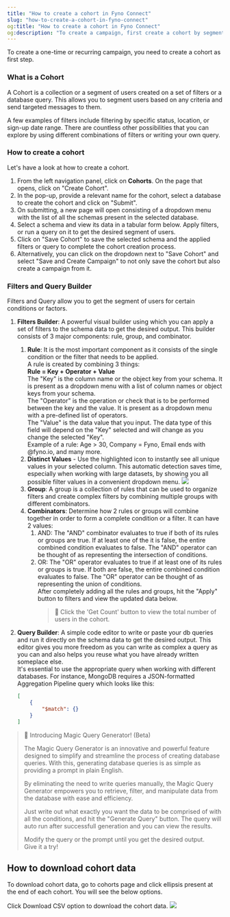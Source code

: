 ```yaml
---
title: "How to create a cohort in Fyno Connect"
slug: "how-to-create-a-cohort-in-fyno-connect"
og:title: "How to create a cohort in Fyno Connect"
og:description: "To create a campaign, first create a cohort by segmenting users with filters or queries, then save and optionally start a campaign; you can also download cohort data as a CSV."
---
```


To create a one-time or recurring campaign, you need to create a cohort as first step.

### What is a Cohort

A Cohort is a collection or a segment of users created on a set of filters or a database query. This allows you to segment users based on any criteria and send targeted messages to them.

A few examples of filters include filtering by specific status, location, or sign-up date range. There are countless other possibilities that you can explore by using different combinations of filters or writing your own query.

### How to create a cohort

Let's have a look at how to create a cohort.

1. From the left navigation panel, click on **Cohorts**. On the page that opens, click on "Create Cohort".
2. In the pop-up, provide a relevant name for the cohort, select a database to create the cohort and click on "Submit".
3. On submitting, a new page will open consisting of a dropdown menu with the list of all the schemas present in the selected database.
4. Select a schema and view its data in a tabular form below. Apply filters, or run a query on it to get the desired segment of users.
5. Click on "Save Cohort" to save the selected schema and the applied filters or query to complete the cohort creation process.
6. Alternatively, you can click on the dropdown next to "Save Cohort" and select "Save and Create Campaign" to not only save the cohort but also create a campaign from it.

### Filters and Query Builder

Filters and Query allow you to get the segment of users for certain conditions or factors.

1. **Filters Builder**: A powerful visual builder using which you can apply a set of filters to the schema data to get the desired output. This builder consists of 3 major components: rule, group, and combinator.

    1. **Rule**: It is the most important component as it consists of the single condition or the filter that needs to be applied.  
       A rule is created by combining 3 things:  
       **Rule = Key + Operator + Value**  
       The "Key" is the column name or the object key from your schema. It is present as a dropdown menu with a list of column names or object keys from your schema.  
       The "Operator" is the operation or check that is to be performed between the key and the value. It is present as a dropdown menu with a pre-defined list of operators.  
       The "Value" is the data value that you input. The data type of this field will depend on the "Key" selected and will change as you change the selected "Key".  
       Example of a rule: Age > 30, Company = Fyno, Email ends with @fyno.io, and many more.
    2. **Distinct Values** - Use the highlighted icon to instantly see all unique values in your selected column. This automatic detection saves time, especially when working with large datasets, by showing you all possible filter values in a convenient dropdown menu.
       ![](/images/230d8777ec059df76799fc4f004cc16ab12ffc2132cf540ed95e55bdc85297fb-distinct_values_icon.png)
    3. **Group**: A group is a collection of rules that can be used to organize filters and create complex filters by combining multiple groups with different combinators.
    4. **Combinators**: Determine how 2 rules or groups will combine together in order to form a complete condition or a filter. It can have 2 values:
        1. AND: The "AND" combinator evaluates to true if both of its rules or groups are true. If at least one of the it is false, the entire combined condition evaluates to false. The "AND" operator can be thought of as representing the intersection of conditions.
        2. OR: The "OR" operator evaluates to true if at least one of its rules or groups is true. If both are false, the entire combined condition evaluates to false. The "OR" operator can be thought of as representing the union of conditions.  
           After completely adding all the rules and groups, hit the "Apply" button to filters and view the updated data below.
            > 📘 Click the 'Get Count' button to view the total number of users in the cohort.

2. **Query Builder**: A simple code editor to write or paste your db queries and run it directly on the schema data to get the desired output. This editor gives you more freedom as you can write as complex a query as you can and also helps you reuse what you have already written someplace else.  
   It's essential to use the appropriate query when working with different databases. For instance, MongoDB requires a JSON-formatted Aggregation Pipeline query which looks like this:

    ```json
    [
        {
            "$match": {}
        }
    ]
    ```

> 📘 Introducing Magic Query Generator! (Beta)
>
> The Magic Query Generator is an innovative and powerful feature designed to simplify and streamline the process of creating database queries. With this, generating database queries is as simple as providing a prompt in plain English.
>
> By eliminating the need to write queries manually, the Magic Query Generator empowers you to retrieve, filter, and manipulate data from the database with ease and efficiency.
>
> Just write out what exactly you want the data to be comprised of with all the conditions, and hit the "Generate Query" button. The query will auto run after successfull generation and you can view the results.
>
> Modify the query or the prompt until you get the desired output.  
> Give it a try!

## How to download cohort data

To download cohort data, go to cohorts page and click ellipsis present at the end of each cohort. You will see the below options.

Click Download CSV option to download the cohort data.
![](/images/4b0ab11b4dade1d7e171cf420ce2f61446a2c511cfa505bfeed630a872cf5714-download_cohort.png)
